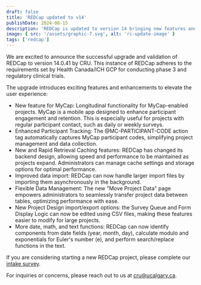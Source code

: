 ```yaml
---
draft: false
title: 'REDCap updated to v14'
publishDate: 2024-08-15
description: 'REDCap is updated to version 14 bringing new features and enhancements to elevate the user experience'
image: { src: '/assets/graphic-7.svg', alt: 'rc-update-image' }
tags: ['redcap']
---
```


We are excited to announce the successful upgrade and validation of REDCap to version 14.0.41 by CRU. This instance of REDCap adheres to the requirements set by Health Canada/ICH GCP for conducting phase 3 and regulatory clinical trials.

The upgrade introduces exciting features and enhancements to elevate the user experience:

- New feature for MyCap: Longitudinal functionality for MyCap-enabled projects. MyCap is a mobile app designed to enhance participant engagement and retention. This is especially useful for projects with regular participant contact, such as daily or weekly surveys.
- Enhanced Participant Tracking: The @MC-PARTICIPANT-CODE action tag automatically captures MyCap participant codes, simplifying project management and data collection.
- New and Rapid Retrieval Caching features: REDCap has changed its backend design, allowing speed and performance to be maintained as projects expand. Administrators can manage cache settings and storage options for optimal performance.
- Improved data import: REDCap can now handle larger import files by importing them asynchronously in the background.
- Flexible Data Management: The new "Move Project Data" page empowers administrators to seamlessly transfer project data between tables, optimizing performance with ease.
- New Project Design import/export options: the Survey Queue and Form Display Logic can now be edited using CSV files, making these features easier to modify for large projects.
- More date, math, and text functions: REDCap can now identify components from date fields (year, month, day), calculate modulo and exponentials for Euler's number (e), and perform search/replace functions in the text.

If you are considering starting a new REDCap project, please complete our [intake survey](https://redcap.cru.ucalgary.ca/surveys/?s=7L49EPE94D).

For inquiries or concerns, please reach out to us at cru@ucalgary.ca.
